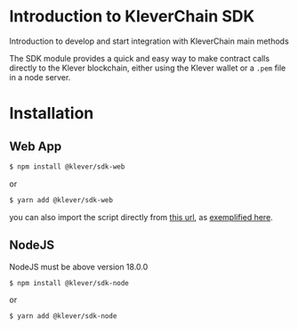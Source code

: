 # Introduction to KleverChain SDK
Introduction to develop and start integration with KleverChain main methods

The SDK module provides a quick and easy way to make contract calls directly to the Klever blockchain, either using the Klever wallet or a `.pem` file in a node server.

# Installation

## Web App

```bash
$ npm install @klever/sdk-web
```

or

```bash
$ yarn add @klever/sdk-web
```

you can also import the script directly from [this url](https://kleverchain-sdk-web.s3.us-east-1.amazonaws.com/kleverchain-sdk-web-esm-1-0-x.js), as [exemplified here](/web-app#vanilla-js).

## NodeJS

NodeJS must be above version 18.0.0

```bash
$ npm install @klever/sdk-node
```

or

```bash
$ yarn add @klever/sdk-node
```
